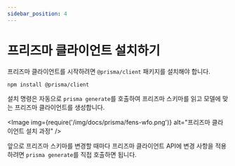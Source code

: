 ```yaml
---
sidebar_position: 4
---
```


# 프리즈마 클라이언트 설치하기

프리즈마 클라이언트를 시작하려면 `@prisma/client` 패키지를 설치해야 합니다.

```bash
npm install @prisma/client
```

설치 명령은 자동으로 `prisma generate`를 호출하여 프리즈마 스키마를 읽고 모델에 맞는 프리즈마 클라이언트를 생성합니다.

<Image
  img={require('/img/docs/prisma/fens-wfo.png')}
  alt="프리즈마 클라이언트 설치 과정"
/>

앞으로 프리즈마 스키마를 변경할 때마다 프리즈마 클라이언트 API에 변경 사항을 적용하려면 `prisma generate`를 직접 호출하면 됩니다.
